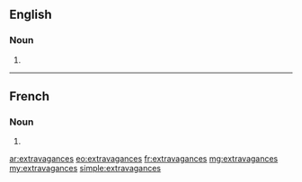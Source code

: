 ==English==

===Noun===
{{head|en|plural}}

# {{plural of|extravagance|lang=en|nocat=1}}

----

==French==

===Noun===
{{head|fr|plural}}

# {{plural of|extravagance|lang=fr|nocat=1}}

[[ar:extravagances]]
[[eo:extravagances]]
[[fr:extravagances]]
[[mg:extravagances]]
[[my:extravagances]]
[[simple:extravagances]]